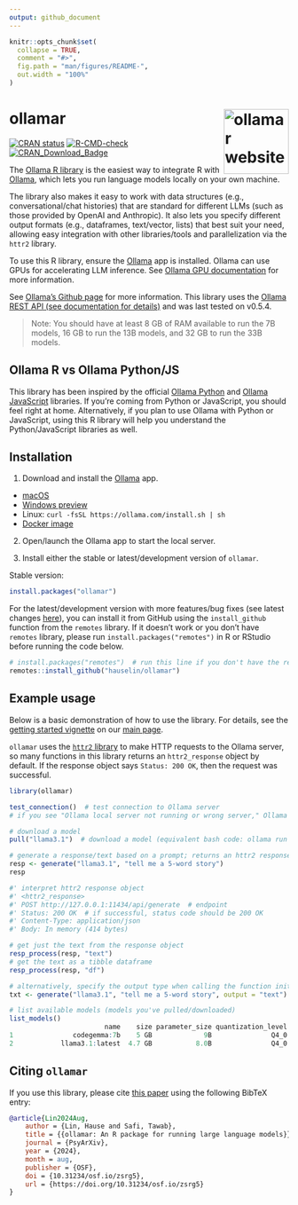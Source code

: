```yaml
---
output: github_document
---
```


<!-- README.md is generated from README.Rmd. Please edit that file -->

```r
knitr::opts_chunk$set(
  collapse = TRUE,
  comment = "#>",
  fig.path = "man/figures/README-",
  out.width = "100%"
)
```

# ollamar <a href="https://hauselin.github.io/ollama-r/"><img src="man/figures/logo.png" align="right" height="117" alt="ollamar website" /></a>

<!-- badges: start -->
[![CRAN status](https://www.r-pkg.org/badges/version/ollamar)](https://CRAN.R-project.org/package=ollamar)
[![R-CMD-check](https://github.com/hauselin/ollama-r/actions/workflows/R-CMD-check.yaml/badge.svg)](https://github.com/hauselin/ollama-r/actions/workflows/R-CMD-check.yaml)
[![CRAN_Download_Badge](https://cranlogs.r-pkg.org/badges/grand-total/ollamar)](https://cran.r-project.org/package=ollamar)
<!-- badges: end -->

The [Ollama R library](https://hauselin.github.io/ollama-r/) is the easiest way to integrate R with [Ollama](https://ollama.com/), which lets you run language models locally on your own machine. 

The library also makes it easy to work with data structures (e.g., conversational/chat histories) that are standard for different LLMs (such as those provided by OpenAI and Anthropic). It also lets you specify different output formats (e.g., dataframes, text/vector, lists) that best suit your need, allowing easy integration with other libraries/tools and parallelization via the `httr2` library.

To use this R library, ensure the [Ollama](https://ollama.com) app is installed. Ollama can use GPUs for accelerating LLM inference. See [Ollama GPU documentation](https://github.com/ollama/ollama/blob/main/docs/gpu.md) for more information.

See [Ollama's Github page](https://github.com/ollama/ollama) for more information. This library uses the [Ollama REST API (see documentation for details)](https://github.com/ollama/ollama/blob/main/docs/api.md) and was last tested on v0.5.4.

> Note: You should have at least 8 GB of RAM available to run the 7B models, 16 GB to run the 13B models, and 32 GB to run the 33B models.

## Ollama R vs Ollama Python/JS

This library has been inspired by the official [Ollama Python](https://github.com/ollama/ollama-python) and [Ollama JavaScript](https://github.com/ollama/ollama-js) libraries. If you're coming from Python or JavaScript, you should feel right at home. Alternatively, if you plan to use Ollama with Python or JavaScript, using this R library will help you understand the Python/JavaScript libraries as well.

## Installation

1. Download and install the [Ollama](https://ollama.com) app.

- [macOS](https://ollama.com/download/Ollama-darwin.zip)
- [Windows preview](https://ollama.com/download/OllamaSetup.exe)
- Linux: `curl -fsSL https://ollama.com/install.sh | sh`
- [Docker image](https://hub.docker.com/r/ollama/ollama)

2. Open/launch the Ollama app to start the local server. 

3. Install either the stable or latest/development version of `ollamar`.

Stable version: 

```r
install.packages("ollamar")
```

For the latest/development version with more features/bug fixes (see latest changes [here](https://hauselin.github.io/ollama-r/news/index.html)), you can install it from GitHub using the `install_github` function from the `remotes` library. If it doesn't work or you don't have `remotes` library, please run `install.packages("remotes")` in R or RStudio before running the code below.

```r
# install.packages("remotes")  # run this line if you don't have the remotes library
remotes::install_github("hauselin/ollamar")
```

## Example usage

Below is a basic demonstration of how to use the library. For details, see the [getting started vignette](https://hauselin.github.io/ollama-r/articles/ollamar.html) on our [main page](https://hauselin.github.io/ollama-r/).

`ollamar` uses the [`httr2` library](https://httr2.r-lib.org/index.html) to make HTTP requests to the Ollama server, so many functions in this library returns an `httr2_response` object by default. If the response object says `Status: 200 OK`, then the request was successful. 

```r
library(ollamar)

test_connection()  # test connection to Ollama server
# if you see "Ollama local server not running or wrong server," Ollama app/server isn't running

# download a model
pull("llama3.1")  # download a model (equivalent bash code: ollama run llama3.1)

# generate a response/text based on a prompt; returns an httr2 response by default
resp <- generate("llama3.1", "tell me a 5-word story") 
resp

#' interpret httr2 response object
#' <httr2_response>
#' POST http://127.0.0.1:11434/api/generate  # endpoint
#' Status: 200 OK  # if successful, status code should be 200 OK
#' Content-Type: application/json
#' Body: In memory (414 bytes)

# get just the text from the response object
resp_process(resp, "text") 
# get the text as a tibble dataframe
resp_process(resp, "df") 

# alternatively, specify the output type when calling the function initially
txt <- generate("llama3.1", "tell me a 5-word story", output = "text")

# list available models (models you've pulled/downloaded)
list_models()  
                        name    size parameter_size quantization_level            modified
1               codegemma:7b    5 GB             9B               Q4_0 2024-07-27T23:44:10
2            llama3.1:latest  4.7 GB           8.0B               Q4_0 2024-07-31T07:44:33
```

## Citing `ollamar`

If you use this library, please cite [this paper](https://doi.org/10.31234/osf.io/zsrg5) using the following BibTeX entry:

```bibtex
@article{Lin2024Aug,
	author = {Lin, Hause and Safi, Tawab},
	title = {{ollamar: An R package for running large language models}},
	journal = {PsyArXiv},
	year = {2024},
	month = aug,
	publisher = {OSF},
	doi = {10.31234/osf.io/zsrg5},
	url = {https://doi.org/10.31234/osf.io/zsrg5}
}
```
